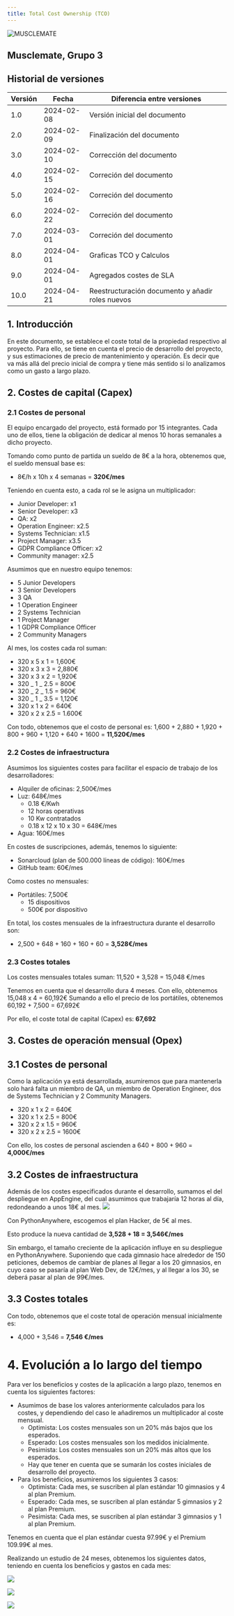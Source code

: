```yaml
---
title: Total Cost Ownership (TCO)
---
```


![MUSCLEMATE](logo.png)

## Musclemate, Grupo 3

## Historial de versiones

| Versión | Fecha      | Diferencia entre versiones                       |
| ------- | ---------- | ------------------------------------------------ |
| 1.0     | 2024-02-08 | Versión inicial del documento                    |
| 2.0     | 2024-02-09 | Finalización del documento                       |
| 3.0     | 2024-02-10 | Corrección del documento                         |
| 4.0     | 2024-02-15 | Correción del documento                          |
| 5.0     | 2024-02-16 | Correción del documento                          |
| 6.0     | 2024-02-22 | Correción del documento                          |
| 7.0     | 2024-03-01 | Correción del documento                          |
| 8.0     | 2024-04-01 | Graficas TCO y Calculos                          |
| 9.0     | 2024-04-01 | Agregados costes de SLA                          |
| 10.0    | 2024-04-21 | Reestructuración documento y añadir roles nuevos |

## 1. Introducción

En este documento, se establece el coste total de la propiedad respectivo al proyecto. Para ello, se tiene en cuenta el precio de desarrollo del proyecto, y sus estimaciones de precio de mantenimiento y operación. Es decir que va más allá del precio inicial de compra y tiene más sentido si lo analizamos como un gasto a largo plazo.

## 2. Costes de capital (Capex)

### 2.1 Costes de personal

El equipo encargado del proyecto, está formado por 15 integrantes. Cada uno de ellos, tiene la obligación de dedicar al menos 10 horas semanales a dicho proyecto.

Tomando como punto de partida un sueldo de 8€ a la hora, obtenemos que, el sueldo mensual base es:

- 8€/h x 10h x 4 semanas = **320€/mes**

Teniendo en cuenta esto, a cada rol se le asigna un multiplicador:

- Junior Developer: x1
- Senior Developer: x3
- QA: x2
- Operation Engineer: x2.5
- Systems Technician: x1.5
- Project Manager: x3.5
- GDPR Compliance Officer: x2
- Community manager: x2.5

Asumimos que en nuestro equipo tenemos:

- 5 Junior Developers
- 3 Senior Developers
- 3 QA
- 1 Operation Engineer
- 2 Systems Technician
- 1 Project Manager
- 1 GDPR Compliance Officer
- 2 Community Managers

Al mes, los costes cada rol suman:

- 320 x 5 x 1 = 1,600€
- 320 x 3 x 3 = 2,880€
- 320 x 3 x 2 = 1,920€
- 320 _ 1 _ 2.5 = 800€
- 320 _ 2 _ 1.5 = 960€
- 320 _ 1 _ 3.5 = 1,120€
- 320 x 1 x 2 = 640€
- 320 x 2 x 2.5 = 1.600€

Con todo, obtenemos que el costo de personal es:
1,600 + 2,880 + 1,920 + 800 + 960 + 1,120 + 640 + 1600 = **11,520€/mes**

### 2.2 Costes de infraestructura

Asumimos los siguientes costes para facilitar el espacio de trabajo de los desarrolladores:

- Alquiler de oficinas: 2,500€/mes
- Luz: 648€/mes
  - 0.18 €/Kwh
  - 12 horas operativas
  - 10 Kw contratados
  - 0.18 x 12 x 10 x 30 = 648€/mes
- Agua: 160€/mes

En costes de suscripciones, además, tenemos lo siguiente:

- Sonarcloud (plan de 500.000 líneas de código): 160€/mes
- GitHub team: 60€/mes

Como costes no mensuales:

- Portátiles: 7,500€
  - 15 dispositivos
  - 500€ por dispositivo

En total, los costes mensuales de la infraestructura durante el desarrollo son:

- 2,500 + 648 + 160 + 160 + 60 = **3,528€/mes**

### 2.3 Costes totales

Los costes mensuales totales suman:
11,520 + 3,528 = 15,048 €/mes

Tenemos en cuenta que el desarrollo dura 4 meses. Con ello, obtenemos 15,048 x 4 = 60,192€
Sumando a ello el precio de los portátiles, obtenemos 60,192 + 7,500 = 67,692€

Por ello, el coste total de capital (Capex) es: **67,692**

## 3. Costes de operación mensual (Opex)

## 3.1 Costes de personal

Como la aplicación ya está desarrollada, asumiremos que para mantenerla solo hará falta un miembro de QA, un miembro de Operation Engineer, dos de Systems Technician y
2 Community Managers.

- 320 x 1 x 2 = 640€
- 320 x 1 x 2.5 = 800€
- 320 x 2 x 1.5 = 960€
- 320 x 2 x 2.5 = 1600€

Con ello, los costes de personal ascienden a 640 + 800 + 960 = **4,000€/mes**

## 3.2 Costes de infraestructura

Además de los costes especificados durante el desarrollo, sumamos el del despliegue en AppEngine, del cual asumimos que trabajaría 12 horas al día, redondeando a unos 18€ al mes.
![](/img/appenginecosts.png)

Con PythonAnywhere, escogemos el plan Hacker, de 5€ al mes.

Esto produce la nueva cantidad de **3,528 + 18 = 3,546€/mes**

Sin embargo, el tamaño creciente de la aplicación influye en su despliegue en PythonAnywhere. Suponiendo que cada gimnasio hace alrededor de 150 peticiones,
debemos de cambiar de planes al llegar a los 20 gimnasios, en cuyo caso se pasaría al plan Web Dev, de 12€/mes, y al llegar a los 30, se deberá pasar
al plan de 99€/mes.

## 3.3 Costes totales

Con todo, obtenemos que el coste total de operación mensual inicialmente es:

- 4,000 + 3,546 = **7,546 €/mes**

# 4. Evolución a lo largo del tiempo

Para ver los beneficios y costes de la aplicación a largo plazo, tenemos en cuenta los siguientes factores:

- Asumimos de base los valores anteriormente calculados para los costes, y dependiendo del caso le añadiremos un multiplicador al coste mensual.
  - Optimista: Los costes mensuales son un 20% más bajos que los esperados.
  - Esperado: Los costes mensuales son los medidos inicialmente.
  - Pesimista: Los costes mensuales son un 20% más altos que los esperados.
  - Hay que tener en cuenta que se sumarán los costes iniciales de desarrollo del proyecto.
- Para los beneficios, asumiremos los siguientes 3 casos:
  - Optimista: Cada mes, se suscriben al plan estándar 10 gimnasios y 4 al plan Premium.
  - Esperado: Cada mes, se suscriben al plan estándar 5 gimnasios y 2 al plan Premium.
  - Pesimista: Cada mes, se suscriben al plan estándar 3 gimnasios y 1 al plan Premium.

Tenemos en cuenta que el plan estándar cuesta 97.99€ y el Premium 109.99€ al mes.

Realizando un estudio de 24 meses, obtenemos los siguientes datos, teniendo en cuenta los beneficios y gastos en cada mes:

![](/img/beneficios-vs-costes-corto.png)

![](/img/beneficios-vs-costes-medio.png)

![](/img/beneficios-vs-costes-largo.png)
